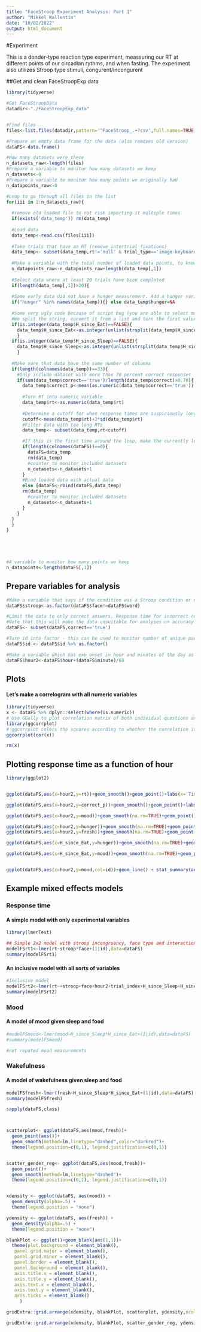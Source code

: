 ```yaml
---
title: "FaceStroop Experiment Analysis: Part 1"
author: "Mikkel Wallentin"
date: "10/02/2022"
output: html_document
---
```

#Experiment

This is a donder-type reaction type experiment, meassuring our RT at different points of our circadian rythms, and when fasting.
The experiment also utilizes Stroop type stimuli, congurent/incongurent

##Get and clean FaceStroopExp data
```r
library(tidyverse)

#Get FaceStroopData
datadir<-"./FaceStroopExp_data"


#Find files
files<-list.files(datadir,pattern='^FaceStroop_.+?csv',full.names=TRUE)

#Prepare an empty data frame for the data (also removes old version)
dataFS<-data.frame()

#How many datasets were there
n_datasets_raw<-length(files)
#Prepare a variable to monitor how many datasets we keep
n_datasets<-0
#Prepare a variable to monitor how many points we originally had
n_datapoints_raw<-0

#Loop to go through all files in the list
for(iii in 1:n_datasets_raw){
  
  #remove old loaded file to not risk importing it multiple times
  if(exists('data_temp')) rm(data_temp)
  
  #Load data
  data_temp<-read.csv(files[iii])
  
  #Take trials that have an RT (remove intertrial fixations)
  data_temp<- subset(data_temp,rt!='null' & trial_type=='image-keyboard-response')
  
  #Make a variable with the total number of loaded data points, to know how many have been discarded 
  n_datapoints_raw<-n_datapoints_raw+length(data_temp[,1])
  
  #Select data where at least 20 trials have been completed
  if(length(data_temp[,1])>20){
  
  #Some early data did not have a hunger measurement. Add a hunger variable for them and make them NAs
  if("hunger" %in% names(data_temp)){} else data_temp$hunger=NA
  
  #Some very ugly code because of script bug (you are able to select more than one value for hours since sleep and eat). 
  #We split the string, convert it from a list and turn the first value into an integer (a number)
  if(is.integer(data_temp$H_since_Eat)==FALSE){
    data_temp$H_since_Eat<-as.integer(unlist(strsplit(data_temp$H_since_Eat[1],","))[1])
    }
  if(is.integer(data_temp$H_since_Sleep)==FALSE){
    data_temp$H_since_Sleep<-as.integer(unlist(strsplit(data_temp$H_since_Sleep[1],","))[1])
    }
  
  #Make sure that data have the same number of columns
  if(length(colnames(data_temp))==33){
    #Only include dataset with more than 70 percent correct responses
    if(sum(data_temp$correct=='true')/length(data_temp$correct)>0.70){
      data_temp$correct_p<-mean(as.numeric(data_temp$correct=='true'))
      
      #Turn RT into numeric variable
      data_temp$rt<-as.numeric(data_temp$rt)
      
      #Determine a cutoff for when response times are suspiciously long (e.g. 3 SDs above the mean)
      cutoff<-mean(data_temp$rt)+3*sd(data_temp$rt)
      #Filter data with too long RTs
      data_temp<- subset(data_temp,rt<cutoff)

      #If this is the first time around the loop, make the currently loaded data into the actual data
      if(length(colnames(dataFS))==0){
        dataFS=data_temp
        rm(data_temp)
        #counter to monitor included datasets
        n_datasets<-n_datasets+1
      }
      #Bind loaded data with actual data
      else {dataFS<-rbind(dataFS,data_temp)
      rm(data_temp)
        #counter to monitor included datasets
        n_datasets<-n_datasets+1
      }
    }
  }
  }
}





#A variable to monitor how many points we keep
n_datapoints<-length(dataFS[,1])
```


## Prepare variables for analysis
```r
#Make a variable that says if the condition was a Stroop condition or not (incongruency between word and face)
dataFS$stroop<-as.factor(dataFS$face!=dataFS$word)

#Limit the data to only correct answers. Response time for incorrect responses can be difficult to interpret.
#Note that this will make the data unsuitable for analyses on accuracy.
dataFS<- subset(dataFS,correct=='true')

#Turn id into factor - this can be used to monitor number of unique participants and to model random effects
dataFS$id <- dataFS$id %>% as.factor()

#Make a variable which has exp onset in hour and minutes of the day as decimal variable
dataFS$hour2<-dataFS$hour+(dataFS$minute)/60
```


## Plots


#### Let's make a correlogram with all numeric variables
```R
library(tidyverse)
x <- dataFS %>% dplyr::select(where(is.numeric))
# Use GGally to plot correlation matrix of both individual questions and summaries
library(ggcorrplot)
# ggcorrplot colors the squares according to whether the correlation is positive or negative
ggcorrplot(cor(x))

rm(x)
```

## Plotting response time as a function of hour
```r
library(ggplot2)


ggplot(dataFS,aes(x=hour2,y=rt))+geom_smooth()+geom_point()+labs(x='Time of day (hours)', y='Response time')

ggplot(dataFS,aes(x=hour2,y=correct_p))+geom_smooth()+geom_point()+labs(x='Time of day (hours)', y='Accuracy (percent)')

ggplot(dataFS,aes(x=hour2,y=mood))+geom_smooth(na.rm=TRUE)+geom_point()+labs(x='Time of day (hours)', y='Negative/Positive Mood')

ggplot(dataFS,aes(x=hour2,y=hunger))+geom_smooth(na.rm=TRUE)+geom_point()+labs(x='Time of day (hours)', y='HungrySatiated')
ggplot(dataFS,aes(x=hour2,y=fresh))+geom_smooth(na.rm=TRUE)+geom_point()+labs(x='Time of day (hours)', y='Tired/Fresh')

ggplot(dataFS,aes(x=H_since_Eat,y=hunger))+geom_smooth(na.rm=TRUE)+geom_point()+labs(x='Time since eating (hours)', y='Hungry/Satiated')

ggplot(dataFS,aes(x=H_since_Eat,y=mood))+geom_smooth(na.rm=TRUE)+geom_point()+labs(x='Time since eating (hours)', y='Negative/Positive Mood')


ggplot(dataFS,aes(x=hour2,y=mood,col=id))+geom_line() + stat_summary(aes(group = 1), geom = "point", fun.y = mean,shape = 17, size = 3)+labs(x='Time of day (hours)', y='Negative/Positive Mood')
```

## Example mixed effects models

### Response time

#### A simple model with only experimental variables

```r
library(lmerTest)

## Simple 2x2 model with stroop incongruency, face type and interaction and participants as random effects
modelFSrt1<-lmer(rt~stroop*face+(1|id),data=dataFS)
summary(modelFSrt1)
```

#### An inclusive model with all sorts of variables
```r
#Inclusive model
modelFSrt2<-lmer(rt~+stroop+face+hour2+trial_index+H_since_Sleep+H_since_Eat+mood+Gender+(1|id),data=dataFS)
summary(modelFSrt2)
```

### Mood

#### A model of mood given sleep and food
```r
#modelFSmood<-lmer(mood~H_since_Sleep*H_since_Eat+(1|id),data=dataFS)
#summary(modelFSmood)

#not repated mood measurements
```

### Wakefulness

#### A model of wakefulness given sleep and food
```r
modelFSfresh<-lmer(fresh~H_since_Sleep*H_since_Eat+(1|id),data=dataFS)
summary(modelFSfresh)
```

```r
sapply(dataFS,class)



```


```r






```




```r


scatterplot<- ggplot(dataFS,aes(mood,fresh))+
  geom_point(aes())+
  geom_smooth(method=lm,linetype="dashed",color="darkred")+
  theme(legend.position=c(0,1), legend.justification=c(0,1))


scatter_gender_reg<- ggplot(dataFS,aes(mood,fresh))+
  geom_point()+
  geom_smooth(method=lm,linetype="dashed")+
  theme(legend.position=c(0,1), legend.justification=c(0,1))


xdensity <- ggplot(dataFS, aes(mood)) + 
  geom_density(alpha=.5) + 
  theme(legend.position = "none")

ydensity <- ggplot(dataFS, aes(fresh)) + 
  geom_density(alpha=.5) + 
  theme(legend.position = "none")

blankPlot <- ggplot()+geom_blank(aes(1,1))+
  theme(plot.background = element_blank(), 
   panel.grid.major = element_blank(),
   panel.grid.minor = element_blank(), 
   panel.border = element_blank(),
   panel.background = element_blank(),
   axis.title.x = element_blank(),
   axis.title.y = element_blank(),
   axis.text.x = element_blank(), 
   axis.text.y = element_blank(),
   axis.ticks = element_blank()
     )

gridExtra::grid.arrange(xdensity, blankPlot, scatterplot, ydensity,ncol=2, nrow=2, widths=c(4, 1.4), heights=c(1.4, 4))

gridExtra::grid.arrange(xdensity, blankPlot, scatter_gender_reg, ydensity,ncol=2, nrow=2, widths=c(4, 1.4), heights=c(1.4, 4))

```






